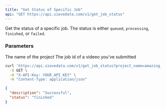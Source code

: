 ```yaml
---
title: "Get Status of Specific Job"
api: "GET https://api.sievedata.com/v1/get_job_status"
---
```


Get the status of a specific job. The status is either `queued`, `processing`, `finished`, or `failed`.

### Parameters

<Param query="project_name" type="string" required>
  The name of the project
</Param>

<Param query="job_id" type="string" required>
  The job id of a videeo you've submitted
</Param>

<RequestExample>

```bash Terminal
curl 'https://api.sievedata.com/v1/get_job_status?project_name=amazing_project_1&job_id=add3978a-94ac-4585-ab52-8bc5c2295c6f' \
  -X GET \
  -H "X-API-Key: YOUR_API_KEY" \
  -H "Content-Type: application/json"
```

</RequestExample>

<ResponseExample>

```json Example
{
  "description": "Successful",
  "status": "finished"
}
```

</ResponseExample>
